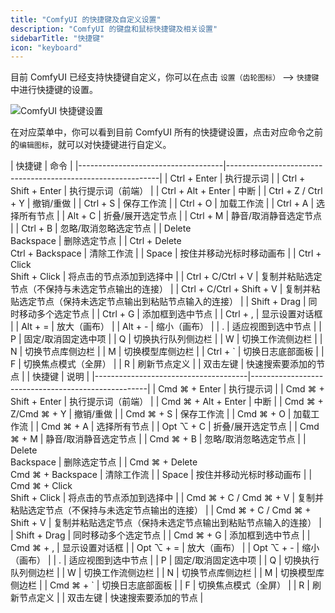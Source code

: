 ```yaml
---
title: "ComfyUI 的快捷键及自定义设置"
description: "ComfyUI 的键盘和鼠标快捷键及相关设置"
sidebarTitle: "快捷键"
icon: "keyboard"
---
```


目前 ComfyUI 已经支持快捷键自定义，你可以在点击 `设置（齿轮图标）` --> `快捷键`  中进行快捷键的设置。

![ComfyUI 快捷键设置](/images/interface/setting/keybinding.jpg)

在对应菜单中，你可以看到目前 ComfyUI 所有的快捷键设置，点击对应命令之前的`编辑图标`，就可以对快捷键进行自定义。



<Tabs>
<Tab title="Windows/Linux">
| 快捷键                             | 命令                                                          |
|------------------------------------|-------------------------------------------------------------|
| Ctrl + Enter                       | 执行提示词                                                    |
| Ctrl + Shift + Enter               | 执行提示词（前端）                                             |
| Ctrl + Alt + Enter                 | 中断                                                         |
| Ctrl + Z / Ctrl + Y                | 撤销/重做                                                     |
| Ctrl + S                           | 保存工作流                                                    |
| Ctrl + O                           | 加载工作流                                                    |
| Ctrl + A                           | 选择所有节点                                                  |
| Alt + C                            | 折叠/展开选定节点                                             |
| Ctrl + M                           | 静音/取消静音选定节点                                          |
| Ctrl + B                           | 忽略/取消忽略选定节点                                          |
| Delete<br/>Backspace               | 删除选定节点                                                  |
| Ctrl + Delete<br/>Ctrl + Backspace | 清除工作流                                                    |
| Space                              | 按住并移动光标时移动画布                                        |
| Ctrl + Click<br/>Shift + Click     | 将点击的节点添加到选择中                                        |
| Ctrl + C/Ctrl + V                  | 复制并粘贴选定节点（不保持与未选定节点输出的连接）                |
| Ctrl + C/Ctrl + Shift + V          | 复制并粘贴选定节点（保持未选定节点输出到粘贴节点输入的连接）        |
| Shift + Drag                       | 同时移动多个选定节点                                           |
| Ctrl + G                           | 添加框到选中节点                                               |
| Ctrl + ,                           | 显示设置对话框                                                |
| Alt + =                            | 放大（画布）                                                  |
| Alt + -                            | 缩小（画布）                                                  |
| .                                  | 适应视图到选中节点                                             |
| P                                  | 固定/取消固定选中项                                            |
| Q                                  | 切换执行队列侧边栏                                             |
| W                                  | 切换工作流侧边栏                                               |
| N                                  | 切换节点库侧边栏                                               |
| M                                  | 切换模型库侧边栏                                               |
| Ctrl + `                           | 切换日志底部面板                                               |
| F                                  | 切换焦点模式（全屏）                                                   |
| R                                  | 刷新节点定义                                                   |
| 双击左键                            | 快速搜索要添加的节点                                            |
</Tab>

<Tab title="MacOS">
| 快捷键                                  | 说明                                              |
|--------------------------------------|----------------------------------------------------| 
| Cmd ⌘ + Enter                        | 执行提示词                                          |
| Cmd ⌘ + Shift + Enter                | 执行提示词（前端）                                    |
| Cmd ⌘ + Alt + Enter                  | 中断                                               |
| Cmd ⌘ + Z/Cmd ⌘ + Y                  | 撤销/重做                                           |
| Cmd ⌘ + S                            | 保存工作流                                          |
| Cmd ⌘ + O                            | 加载工作流                                          |
| Cmd ⌘ + A                            | 选择所有节点                                         |
| Opt ⌥ + C                            | 折叠/展开选定节点                                     |
| Cmd ⌘ + M                            | 静音/取消静音选定节点                                 |
| Cmd ⌘ + B                            | 忽略/取消忽略选定节点                                 |
| Delete<br/>Backspace                 | 删除选定节点                                         |
| Cmd ⌘ + Delete<br/>Cmd ⌘ + Backspace | 清除工作流                                          |
| Space                                | 按住并移动光标时移动画布                               |
| Cmd ⌘ + Click<br/>Shift + Click      | 将点击的节点添加到选择中                               |
| Cmd ⌘ + C / Cmd ⌘ + V                | 复制并粘贴选定节点（不保持与未选定节点输出的连接）         |
| Cmd ⌘ + C / Cmd ⌘ + Shift + V        | 复制并粘贴选定节点（保持未选定节点输出到粘贴节点输入的连接） |
| Shift + Drag                         | 同时移动多个选定节点                                  |
| Cmd ⌘ + G                            | 添加框到选中节点                                      |
| Cmd ⌘ + ,                            | 显示设置对话框                                       |
| Opt ⌥ + =                            | 放大（画布）                                         |
| Opt ⌥ + -                            | 缩小（画布）                                         |
| .                                    | 适应视图到选中节点                                    |
| P                                    | 固定/取消固定选中项                                   |
| Q                                    | 切换执行队列侧边栏                                    |
| W                                    | 切换工作流侧边栏                                      |
| N                                    | 切换节点库侧边栏                                      |
| M                                    | 切换模型库侧边栏                                      |
| Cmd ⌘ + `                            | 切换日志底部面板                                      |
| F                                    | 切换焦点模式（全屏）                                         |
| R                                    | 刷新节点定义                                         |
| 双击左键                               | 快速搜索要添加的节点                                  |

</Tab>
</Tabs>
